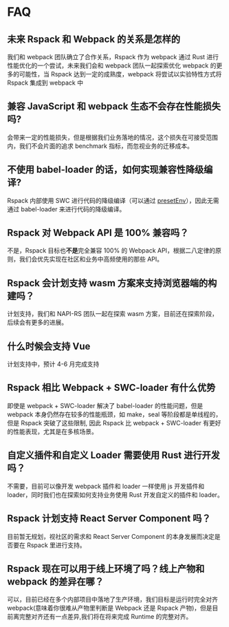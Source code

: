 # FAQ

## 未来 Rspack 和 Webpack 的关系是怎样的

我们和 webpack 团队确立了合作关系，Rspack 作为 webpack 通过 Rust 进行性能优化的一个尝试，未来我们会和 webpack 团队一起探索优化 webpack 的更多的可能性，当 Rspack 达到一定的成熟度，webpack 将尝试以实验特性方式将 Rspack 集成到 webpack 中

## 兼容 JavaScript 和 webpack 生态不会存在性能损失吗?

会带来一定的性能损失，但是根据我们业务落地的情况，这个损失在可接受范围内，我们不会片面的追求 benchmark 指标，而忽视业务的迁移成本。

## 不使用 babel-loader 的话，如何实现兼容性降级编译?

Rspack 内部使用 SWC 进行代码的降级编译（可以通过 [presetEnv](/config/builtins#builtinspresetenv)），因此无需通过 babel-loader 来进行代码的降级编译。

## Rspack 对 Webpack API 是 100% 兼容吗？

不是，Rspack 目标也**不是**完全兼容 100% 的 Webpack API，根据二八定律的原则，我们会优先实现在社区和业务中高频使用的那些 API。

## Rspack 会计划支持 wasm 方案来支持浏览器端的构建吗？

计划支持，我们和 NAPI-RS 团队一起在探索 wasm 方案，目前还在探索阶段，后续会有更多的进展。

## 什么时候会支持 Vue

计划支持中，预计 4-6 月完成支持

## Rspack 相比 Webpack + SWC-loader 有什么优势

即使是 webpack + SWC-loader 解决了 babel-loader 的性能问题，但是 webpack 本身仍然存在较多的性能瓶颈，如 make，seal 等阶段都是单线程的，但是 Rspack 突破了这些限制, 因此 Rspack 比 webpack + SWC-loader 有更好的性能表现，尤其是在多核场景。

## 自定义插件和自定义 Loader 需要使用 Rust 进行开发吗？

不需要，目前可以像开发 webpack 插件和 loader 一样使用 js 开发插件和 loader，同时我们也在探索如何支持业务使用 Rust 开发自定义的插件和 loader。

## Rspack 计划支持 React Server Component 吗？

目前暂无规划，视社区的需求和 React Server Component 的本身发展而决定是否要在 Rspack 里进行支持。

## Rspack 现在可以用于线上环境了吗？线上产物和 webpack 的差异在哪？

可以，目前已经在多个内部项目中落地了生产环境，我们目标是运行时完全对齐 webpack(意味着你很难从产物里判断是 Webpack 还是 Rspack 产物)，但是目前离完整对齐还有一点差异,我们将在将来完成 Runtime 的完整对齐。
